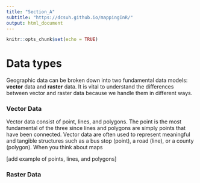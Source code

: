 ```yaml
---
title: "Section_A"
subtitle: "https://dcsuh.github.io/mappingInR/"
output: html_document
---
```


```r
knitr::opts_chunk$set(echo = TRUE)
```


# Data types

Geographic data can be broken down into two fundamental data models: **vector** data and **raster** data. It is vital to understand the differences between vector and raster data because we handle them in different ways.

### Vector Data

Vector data consist of point, lines, and polygons. The point is the most fundamental of the three since lines and polygons are simply points that have been connected. Vector data are often used to represent meaningful and tangible structures such as a bus stop (point), a road (line), or a county (polygon). When you think about maps 

[add example of points, lines, and polygons]


### Raster Data
